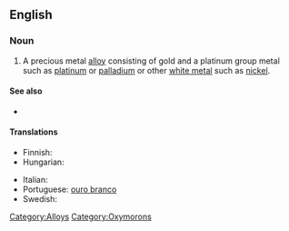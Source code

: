 ==English==

===Noun===
{{en-noun|sg=[[white]] [[gold]]}}

# A precious metal [[alloy]] consisting of gold and a platinum group metal such as [[platinum]] or [[palladium]] or other [[white metal]] such as [[nickel]].

====See also====
* {{pedia}}

====Translations====
{{trans-top|A precious metal alloy consisting of gold and a platinum group metal}}
* Finnish: {{t-|fi|valkokulta}}
* Hungarian: {{t|hu|fehérarany}}
{{trans-mid}}
* Italian: {{t|it|oro bianco|m}}
* Portuguese: [[ouro branco]]
* Swedish: {{t|sv|vitguld|n}}
{{trans-bottom}}

[[Category:Alloys]]
[[Category:Oxymorons]]